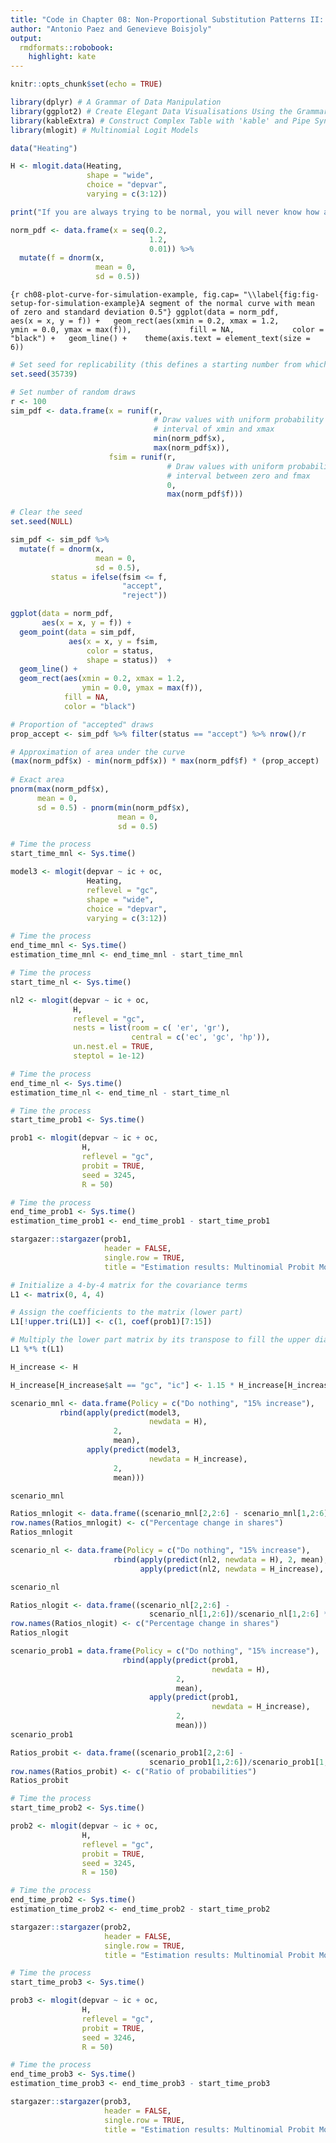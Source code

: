 ```yaml
---
title: "Code in Chapter 08: Non-Proportional Substitution Patterns II: The Probit Model"
author: "Antonio Paez and Genevieve Boisjoly"
output:
  rmdformats::robobook:
    highlight: kate
---
```


```r
knitr::opts_chunk$set(echo = TRUE)
```

```r
library(dplyr) # A Grammar of Data Manipulation
library(ggplot2) # Create Elegant Data Visualisations Using the Grammar of Graphics
library(kableExtra) # Construct Complex Table with 'kable' and Pipe Syntax
library(mlogit) # Multinomial Logit Models
```

```r
data("Heating")
```

```r
H <- mlogit.data(Heating, 
                 shape = "wide", 
                 choice = "depvar", 
                 varying = c(3:12))
```

```r
print("If you are always trying to be normal, you will never know how amazing you can be.")
```

```r
norm_pdf <- data.frame(x = seq(0.2, 
                               1.2, 
                               0.01)) %>%
  mutate(f = dnorm(x, 
                   mean = 0, 
                   sd = 0.5))
```

```{r ch08-plot-curve-for-simulation-example, fig.cap= "\\label{fig:fig-setup-for-simulation-example}A segment of the normal curve with mean of zero and standard deviation 0.5"}
ggplot(data = norm_pdf,
       aes(x = x, y = f)) +
  geom_rect(aes(xmin = 0.2, xmax = 1.2,
                ymin = 0.0, ymax = max(f)),
            fill = NA,
            color = "black") +
  geom_line() + 
  theme(axis.text = element_text(size = 6))
```

```r
# Set seed for replicability (this defines a starting number from which the sequence of random numbers is generated )
set.seed(35739)

# Set number of random draws
r <- 100
sim_pdf <- data.frame(x = runif(r, 
                                # Draw values with uniform probability in the 
                                # interval of xmin and xmax
                                min(norm_pdf$x),
                                max(norm_pdf$x)), 
                      fsim = runif(r, 
                                   # Draw values with uniform probability in the
                                   # interval between zero and fmax
                                   0,
                                   max(norm_pdf$f)))

# Clear the seed
set.seed(NULL)  
```

```r
sim_pdf <- sim_pdf %>%
  mutate(f = dnorm(x, 
                   mean = 0, 
                   sd = 0.5),
         status = ifelse(fsim <= f, 
                         "accept", 
                         "reject"))
```

```r
ggplot(data = norm_pdf,
       aes(x = x, y = f)) +
  geom_point(data = sim_pdf,
             aes(x = x, y = fsim, 
                 color = status,
                 shape = status))  +
  geom_line() +
  geom_rect(aes(xmin = 0.2, xmax = 1.2,
                ymin = 0.0, ymax = max(f)),
            fill = NA,
            color = "black") 
```

```r
# Proportion of "accepted" draws
prop_accept <- sim_pdf %>% filter(status == "accept") %>% nrow()/r

# Approximation of area under the curve
(max(norm_pdf$x) - min(norm_pdf$x)) * max(norm_pdf$f) * (prop_accept)
      
# Exact area
pnorm(max(norm_pdf$x), 
      mean = 0, 
      sd = 0.5) - pnorm(min(norm_pdf$x), 
                        mean = 0, 
                        sd = 0.5)
```

```r
# Time the process
start_time_mnl <- Sys.time()

model3 <- mlogit(depvar ~ ic + oc, 
                 Heating, 
                 reflevel = "gc",
                 shape = "wide", 
                 choice = "depvar",  
                 varying = c(3:12))

# Time the process
end_time_mnl <- Sys.time()
estimation_time_mnl <- end_time_mnl - start_time_mnl
```

```r
# Time the process
start_time_nl <- Sys.time()

nl2 <- mlogit(depvar ~ ic + oc, 
              H, 
              reflevel = "gc",
              nests = list(room = c( 'er', 'gr'), 
                           central = c('ec', 'gc', 'hp')),
              un.nest.el = TRUE, 
              steptol = 1e-12)

# Time the process
end_time_nl <- Sys.time()
estimation_time_nl <- end_time_nl - start_time_nl
```

```r
# Time the process
start_time_prob1 <- Sys.time()

prob1 <- mlogit(depvar ~ ic + oc, 
                H, 
                reflevel = "gc", 
                probit = TRUE, 
                seed = 3245,
                R = 50)

# Time the process
end_time_prob1 <- Sys.time()
estimation_time_prob1 <- end_time_prob1 - start_time_prob1

stargazer::stargazer(prob1, 
                     header = FALSE,
                     single.row = TRUE,
                     title = "Estimation results: Multinomial Probit Model 1")

```

```r
# Initialize a 4-by-4 matrix for the covariance terms
L1 <- matrix(0, 4, 4)

# Assign the coefficients to the matrix (lower part)
L1[!upper.tri(L1)] <- c(1, coef(prob1)[7:15])

# Multiply the lower part matrix by its transpose to fill the upper diagonal
L1 %*% t(L1)
```

```r
H_increase <- H
```

```r
H_increase[H_increase$alt == "gc", "ic"] <- 1.15 * H_increase[H_increase$alt == "gc", "ic"]
```

```r
scenario_mnl <- data.frame(Policy = c("Do nothing", "15% increase"),
           rbind(apply(predict(model3,
                               newdata = H),
                       2, 
                       mean),
                 apply(predict(model3,
                               newdata = H_increase),
                       2, 
                       mean)))

scenario_mnl
```

```r
Ratios_mnlogit <- data.frame((scenario_mnl[2,2:6] - scenario_mnl[1,2:6])/scenario_mnl[1,2:6] * 100)
row.names(Ratios_mnlogit) <- c("Percentage change in shares")  
Ratios_mnlogit
```

```r
scenario_nl <- data.frame(Policy = c("Do nothing", "15% increase"),
                       rbind(apply(predict(nl2, newdata = H), 2, mean),
                             apply(predict(nl2, newdata = H_increase), 2, mean)))

scenario_nl
```

```r
Ratios_nlogit <- data.frame((scenario_nl[2,2:6] - 
                               scenario_nl[1,2:6])/scenario_nl[1,2:6] * 100)
row.names(Ratios_nlogit) <- c("Percentage change in shares")  
Ratios_nlogit
```

```r
scenario_prob1 = data.frame(Policy = c("Do nothing", "15% increase"),
                         rbind(apply(predict(prob1, 
                                             newdata = H), 
                                     2, 
                                     mean),
                               apply(predict(prob1, 
                                             newdata = H_increase),
                                     2, 
                                     mean)))
scenario_prob1
```

```r
Ratios_probit <- data.frame((scenario_prob1[2,2:6] - 
                               scenario_prob1[1,2:6])/scenario_prob1[1,2:6] * 100)
row.names(Ratios_probit) <- c("Ratio of probabilities")  
Ratios_probit

```

```r
# Time the process
start_time_prob2 <- Sys.time()

prob2 <- mlogit(depvar ~ ic + oc, 
                H, 
                reflevel = "gc", 
                probit = TRUE, 
                seed = 3245,
                R = 150)

# Time the process
end_time_prob2 <- Sys.time()
estimation_time_prob2 <- end_time_prob2 - start_time_prob2

stargazer::stargazer(prob2, 
                     header = FALSE,
                     single.row = TRUE,
                     title = "Estimation results: Multinomial Probit Model 2")
```

```r
# Time the process
start_time_prob3 <- Sys.time()

prob3 <- mlogit(depvar ~ ic + oc, 
                H, 
                reflevel = "gc", 
                probit = TRUE, 
                seed = 3246,
                R = 50)

# Time the process
end_time_prob3 <- Sys.time()
estimation_time_prob3 <- end_time_prob3 - start_time_prob3

stargazer::stargazer(prob3, 
                     header = FALSE,
                     single.row = TRUE,
                     title = "Estimation results: Multinomial Probit Model 3")
```
